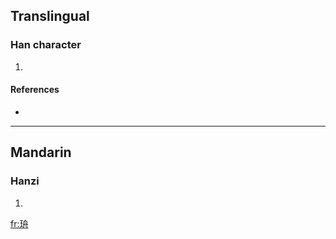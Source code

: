 ==Translingual==

===Han character===
{{Han char|rn=96|rad=玉|as=06|sn=10|four=1714<sub>0</sub>|canj=一土竹月卜 (MGHBY)}}

# {{defn|Han|sort=玉06}}

====References====
* {{Han ref|kx=0730.180|dkj=20944|dj=1142.040|hdz=21112.010|uh=73D8|ud=29656|bh=D2BA|bd=53946}}

----

==Mandarin==

===Hanzi===
{{cmn-hanzi|pin=[[zhōu]] ([[zhou1]])|wg=chou<sup>1</sup>}}

# {{defn|Mandarin}}

[[fr:珘]]